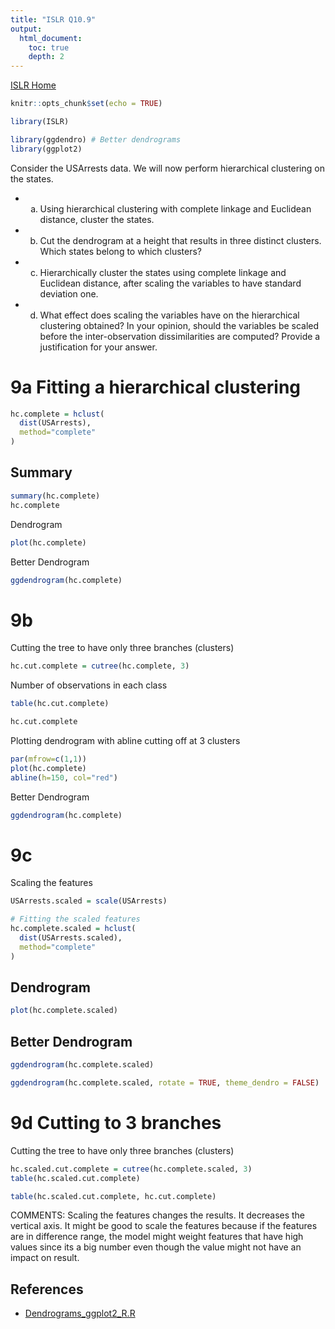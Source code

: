 ```yaml
---
title: "ISLR Q10.9"
output:
  html_document:
    toc: true
    depth: 2    
---
```

[ISLR Home](../index.html)

```r
knitr::opts_chunk$set(echo = TRUE)
```

```r
library(ISLR)
```


```r
library(ggdendro) # Better dendrograms
library(ggplot2)
```

Consider the USArrests data. We will now perform hierarchical clustering on the states.

- (a) Using hierarchical clustering with complete linkage and Euclidean distance, cluster the states.
- (b) Cut the dendrogram at a height that results in three distinct clusters. Which states belong to which clusters?
- (c) Hierarchically cluster the states using complete linkage and Euclidean distance, after scaling the variables to have standard deviation one.
- (d) What effect does scaling the variables have on the hierarchical clustering obtained? In your opinion, should the variables be scaled before the inter-observation dissimilarities are computed? Provide a justification for your answer.


# 9a Fitting a hierarchical clustering

```r
hc.complete = hclust(
  dist(USArrests),
  method="complete"
)
```


## Summary
```r
summary(hc.complete)
hc.complete
```

Dendrogram
```r
plot(hc.complete)
```

Better Dendrogram
```r
ggdendrogram(hc.complete)
```

# 9b

Cutting the tree to have only three branches (clusters)
```r
hc.cut.complete = cutree(hc.complete, 3)
```

Number of observations in each class
```r
table(hc.cut.complete)
```

```r
hc.cut.complete
```

Plotting dendrogram with abline cutting off at 3 clusters
```r
par(mfrow=c(1,1))
plot(hc.complete)
abline(h=150, col="red")
```

Better Dendrogram
```r
ggdendrogram(hc.complete)
```

# 9c

Scaling the features
```r
USArrests.scaled = scale(USArrests)

# Fitting the scaled features
hc.complete.scaled = hclust(
  dist(USArrests.scaled),
  method="complete"
)
```


## Dendrogram

```r
plot(hc.complete.scaled)
```

## Better Dendrogram
```r
ggdendrogram(hc.complete.scaled)
```

```r
ggdendrogram(hc.complete.scaled, rotate = TRUE, theme_dendro = FALSE)
```

# 9d Cutting to 3 branches

Cutting the tree to have only three branches (clusters)

```r
hc.scaled.cut.complete = cutree(hc.complete.scaled, 3)
table(hc.scaled.cut.complete)
```

```r
table(hc.scaled.cut.complete, hc.cut.complete)
```


COMMENTS:
Scaling the features changes the results. It decreases the vertical axis.
It might be good to scale the features because if the features are in 
difference range, the model might weight features that have high values
since its a big number even though the value might not have an impact
on result.

## References

- [Dendrograms_ggplot2_R.R](https://rpubs.com/TX-YXL/662586)
